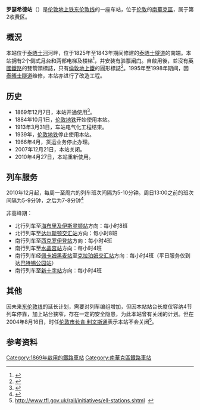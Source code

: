 {{Infobox London station
| name = Rotherhithe
| image_name = Rotherhithe Station Jan2012.jpg
| locale = [[罗瑟希德|罗瑟希德]]
| borough = [[南華克區|南華克區]]
| manager = [[伦敦地上铁|伦敦地上铁]]
| owner = [[英国国营铁路公司|英国国营铁路公司]]
| symbol = overground
| gridref =
| railcode = ROE
| platforms = 2
| fare_zone = 2
| tubeexits06 = {{increase}} 1.309|tubeexits06_ref=<ref>{{cite web|title=Customer metrics: entries and exits: 2006|url=http://www.tfl.gov.uk/tfl/corporate/modesoftransport/tube/performance/entriesandexits.asp?id=216&agekey=2006|work=London Underground performance update|publisher=[[Transport_for_London|Transport for London]]|accessdate=26 December 2012}}{{dead link|date=March 2015}}</ref>
| tubeexits07 = {{decrease}} 1.294
| tubeexits08 = 0 (closed)
| tubeexits09 = 0 (closed)
| railexits1011 = {{increase}} 0.687
| railexits1112 = {{increase}} 0.979
| railexits1213 = {{increase}} 1.048
| railexits1314 = {{increase}} 1.107
| railexits1415 = {{increase}} 1.199
| latitude = 51.5008
| longitude = -0.0522
| events1  = 营业中
| years1 = 1869
| access = yes
| access_note = <ref>{{Cite map/London Overground Map}}</ref><ref>{{Cite map/Standard Tube Map}}</ref>
| dft_category =
}}

'''罗瑟希德站'''（{{lang-en|Rotherhithe railway station}}）是[[伦敦地上铁|伦敦地上铁]][[东伦敦线|东伦敦线]]的一座车站，位于[[伦敦|伦敦]]的[[南華克區|南華克區]]，属于第2收费区。

==概況==
本站位于[[泰晤士河|泰晤士河]]河畔，位于1825年至1843年期间修建的[[泰晤士隧道|泰晤士隧道]]的南端。本站拥有2个[[侧式月台|侧式月台]]和两部电梯及楼梯<ref>{{Cite web |url=http://www.nationalrail.co.uk/stations/sjp/ROE/stationOverview.xhtml |title=存档副本 |access-date=2016-12-30 |archive-date=2016-03-04 |archive-url=https://web.archive.org/web/20160304070611/http://www.nationalrail.co.uk/stations/sjp/ROE/stationOverview.xhtml |dead-url=no }}</ref>，并安装有[[验票闸门|验票闸门]]。自啟用後，並沒有[[英國鐵路|英國鐵路]]的雙箭頭標誌，只有[[倫敦地上鐵|倫敦地上鐵]]的圓形標誌<ref name=design-signs>{{cite web|title=London Overground Signs Standard – Issue 3|url=http://content.tfl.gov.uk/overground-signs-standard.pdf|publisher=Transport for London|accessdate=25 October 2015|archiveurl=https://web.archive.org/web/20150502140514/http://tfl.gov.uk/cdn/static/cms/documents/overground-signs-standard.pdf|archivedate=2 May 2015|page=18|date=3 August 2009|deadurl=no}}</ref>。1995年至1998年期间，因[[泰晤士隧道|泰晤士隧道]]维修，本站亦进行了改造工程。

==历史==
*1869年12月7日，本站开通使用<ref>{{cite book |last=Butt |first=R.V.J. |title=The Directory of Railway Stations |year=1995 |publisher=Patrick Stephens Ltd |location=Yeovil |isbn=1-85260-508-1 |id=R508 |page=200 }}</ref>。
*1884年10月1日，[[伦敦地铁|伦敦地铁]]开始使用本站。
*1913年3月31日，车站电气化工程结束。
*1939年，[[伦敦地铁|伦敦地铁]]停止使用本站。
*1966年4月，货运业务停止办理。
*2007年12月21日，本站关闭。
*2010年4月27日，本站重新使用。

==列车服务==
2010年12月起，每周一至周六的列车班次间隔为5-10分钟。周日13:00之前的班次间隔为5-9分钟，之后为7-8分钟<ref>{{NRtimes|May 2016|178}}</ref>

非高峰期：
*北行列车至[[海布里及伊斯灵顿站|海布里及伊斯灵顿站]]方向：每小时8班
*北行列车至[[达尔斯顿交汇站|达尔斯顿交汇站]]方向：每小时8班
*南行列车至[[西克罗伊登站|西克罗伊登站]]方向：每小时4班
*南行列车至[[水晶宫站|水晶宫站]]方向：每小时4班
*南行列车经[[佩卡姆黑麦站|佩卡姆黑麦站]]至[[克拉珀姆交汇站|克拉珀姆交汇站]]方向：每小时4班（平日服务仅到达[[巴特锡公园站|巴特锡公园站]]）
*南行列车至[[新十字站|新十字站]]方向：每小时4班

==其他==
因未来[[东伦敦线|东伦敦线]]的延长计划，需要对列车编组增加，但因本站站台长度仅容纳4节列车停靠，加上站台狭窄，存在一定的安全隐患，为此本站曾有关闭的计划。但在2004年8月16日，时任[[伦敦市长_(大伦敦)|伦敦市长]][[肯·利文斯通|肯·利文斯通]]表示本站不会关闭<ref>http://www.tfl.gov.uk/rail/initiatives/ell-stations.shtml  {{webarchive |url=https://web.archive.org/web/20050215172249/http://www.tfl.gov.uk/rail/initiatives/ell-stations.shtml |date=15 February 2005 }}</ref>。

==参考资料==
{{reflist}}

{{倫敦地上鐵東倫敦線}}

{{DEFAULTSORT:Rotherhithe}}
[[Category:1869年啟用的鐵路車站|Category:1869年啟用的鐵路車站]]
[[Category:南華克區鐵路車站|Category:南華克區鐵路車站]]